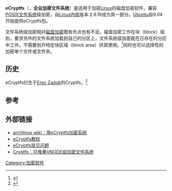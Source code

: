 {{Lowercase title}}
{{noteTA
|G1=IT
}}
'''eCryptfs'''（{{lang-en|Enterprise Cryptographic Filesystem}}，'''企业加密文件系统'''）是适用于加密[[Linux|Linux]]的磁盘加密软件，兼容[[POSIX|POSIX]][[文件系统|文件系统]]级加密，自[[Linux内核|Linux内核]]版本 2.6.19成为其一部分。[[Ubuntu|Ubuntu]]自9.04开始提供eCryptfs包。

文件系统级加密相对[[磁盘加密|磁盘加密]]既有优点也有不足。磁盘加密工作在块（block）级别，要求另外的文件系统加载到自己的分区上，文件系统级加密能在已存在的分区中工作，不需要划开特定块区域（block area）供其使用。<ref>{{cite web|url=https://answers.launchpad.net/ecryptfs/+question/46302|title=比较 eCryptfs 和其他 Linux 磁盘加密方案|accessdate=2013-05-18|archive-date=2015-03-18|archive-url=https://web.archive.org/web/20150318150123/https://answers.launchpad.net/ecryptfs/+question/46302|dead-url=no}}{{en}}</ref>同时也可以选择性的加密单个文件或文件夹。

== 历史 ==
eCryptfs衍生于[http://www.cs.sunysb.edu/~ezk/ Erez Zadok]{{Wayback|url=http://www.cs.sunysb.edu/~ezk/ |date=20130822234202 }}的Cryptfs。<ref>{{cite web|url=https://launchpad.net/ecryptfs/|title=eCryptfs – 企业加密文件系统|accessdate=2013-05-18|archive-date=2013-05-25|archive-url=https://web.archive.org/web/20130525022130/https://launchpad.net/ecryptfs|dead-url=no}}{{en}}</ref>

== 参考 ==
{{Reflist}}

== 外部链接 ==
* [https://wiki.archlinux.org/index.php/System_Encryption_with_eCryptfs archlinux wiki：用eCryptfs加密系统]{{Wayback|url=https://wiki.archlinux.org/index.php/System_Encryption_with_eCryptfs |date=20121205120329 }}{{en}}
* [https://web.archive.org/web/20090507094317/http://bodhizazen.net/Tutorials/Ecryptfs/ eCryptfs教程]{{en}}
* [https://web.archive.org/web/20121121100518/http://ecryptfs.sourceforge.net/ecryptfs-faq.html eCryptfs常见问题]{{en}}
* [http://www.fsl.cs.sunysb.edu/docs/cryptfs/cryptfs.html Cryptfs：可堆叠VNODE级加密文件系统]{{Wayback|url=http://www.fsl.cs.sunysb.edu/docs/cryptfs/cryptfs.html |date=20130521102555 }}{{en}}

[[Category:加密软件|Category:加密软件]]